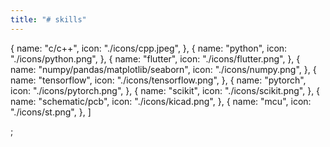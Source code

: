 ```yaml
---
title: "# skills"
---
```


  {
    name: "c/c++",
    icon: "./icons/cpp.jpeg",
  },
  {
    name: "python",
    icon: "./icons/python.png",
  },
  {
    name: "flutter",
    icon: "./icons/flutter.png",
  },
    {
    name: "numpy/pandas/matplotlib/seaborn",
    icon: "./icons/numpy.png",
  },
  {
    name: "tensorflow",
    icon: "./icons/tensorflow.png",
  },
  {
    name: "pytorch",
    icon: "./icons/pytorch.png",
  },
  {
    name: "scikit",
    icon: "./icons/scikit.png",
  },
  {
    name: "schematic/pcb",
    icon: "./icons/kicad.png",
  },
  {
    name: "mcu",
    icon: "./icons/st.png",
  },
]

;
